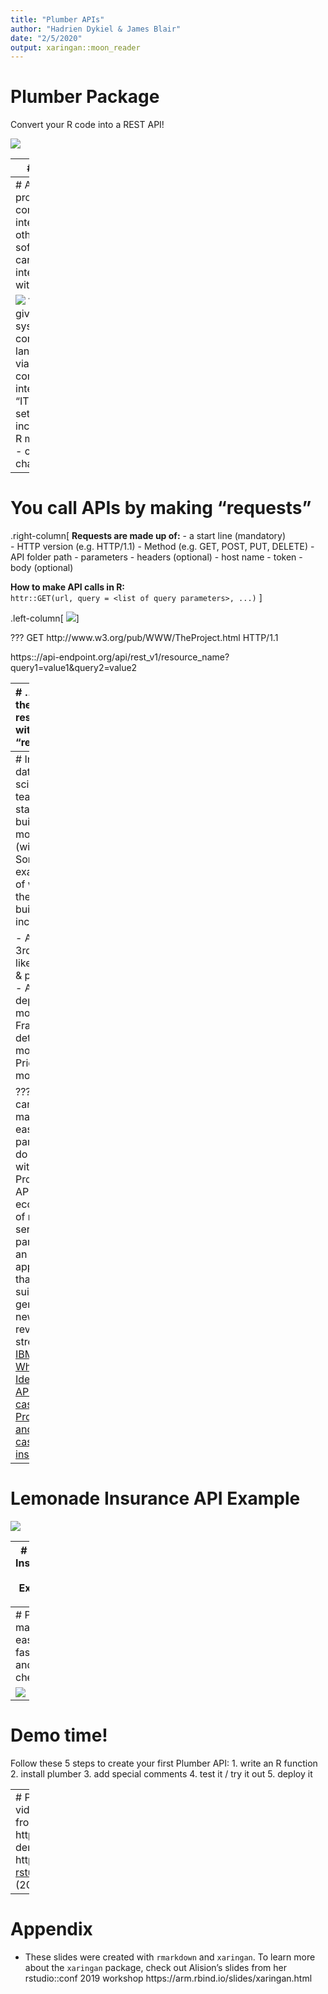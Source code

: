 ```yaml
---
title: "Plumber APIs"
author: "Hadrien Dykiel & James Blair"
date: "2/5/2020"
output: xaringan::moon_reader
---
```


# Plumber Package
Convert your R code into a REST API!  

![](images/plumber.png)

---
# APIs

- Stands for **Application Programming Interface**
- APIs are used to **transfer information** between applications/programs
- HTTP APIs have become the **predominant language** by which software communicates

![National Weather Service](images/weather_service.png)

???
"APIs are how weather forecast data is shared from a reputable source like the National Weather Service to hundreds of software apps that specialize in its presentation." Brenda Jin



---
# APIs provide a common interface other software can interact with

![](images/rest_api.png)
???
APIs give these systems a common language via a common interface
"IT org not set up to incorporate R models" - common challenge


---
# You call APIs by making "requests"  

.right-column[
**Requests are made up of:**
- a start line (mandatory)  
  - HTTP version (e.g. HTTP/1.1)
  - Method (e.g. GET, POST, PUT, DELETE)
  - API folder path
  - parameters
- headers (optional)
  - host name
  - token
- body (optional)

**How to make API calls in R:**  
`httr::GET(url, query = <list of query parameters>, ...)`
]

.left-column[
![](images/request.png)
]

???
GET http://www.w3.org/pub/WWW/TheProject.html HTTP/1.1

https:://api-endpoint.org/api/rest_v1/resource_name?query1=value1&query2=value2

---
# ... and the API responds with a "response"  

.left-column[
![](images/response.png)
]


.right-column[
API responses will most often be JSON or XML, standard formats for transferring information over the web.  

R, like other programming languages, has some great tooling for working with these standard data types.(e.g. `jsonlite::fromJSON(content(response, as = "text")))`
]

---
# Insurance data science teams are starting build a lot more APIs (with R)!
Some examples of what they are building include:

- APIs for 3rd parties like brokers & partners
- APIs to deploy models
  - Fraud detection models
  - Pricing models

???
"APIs can help make it easy for partners to do business with you. Providing APIs to an ecosystem of related services partners is an approach that is well-suited for generating new revenue streams." - [IBM Whitepaper\: Identifying API use cases\:
Property and casualty insurance](https://www.ibm.com/downloads/cas/XNMBM5BL)

---
# Lemonade Insurance API Example  
![](images/lemonade_api.png)

---
# Zillow Insurance API Example  
![](images/zillow_api.png)

---
# Plumber makes it easier, faster, and cheaper  

![](images/before_now.png)

---
# Demo time!  
Follow these 5 steps to create your first Plumber API:
  1. write an R function
  2. install plumber
  3. add special comments
  4. test it / try it out
  5. deploy it

---
# Plumber docs, examples, and videos  
- Slides & example scripts from today's screenshare: https://github.com/hdykiel/plumber-demo
- Plumber website: https://www.rplumber.io/
- James' [rstudio::conf 2019 Plumber talk](https://resources.rstudio.com/rstudio-conf-2019/democratizing-r-with-plumber-apis) (2020 presentation available soon!)

---
# Appendix    
- These slides were created with `rmarkdown` and `xaringan`. To learn more about the `xaringan` package, check out Alision's slides from her rstudio::conf 2019 workshop https://arm.rbind.io/slides/xaringan.html
